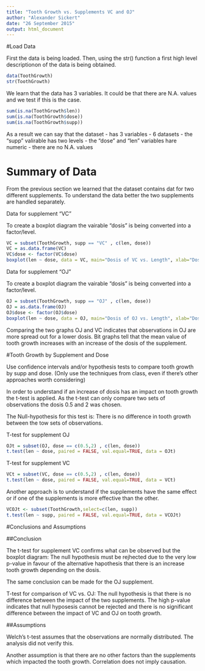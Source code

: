```yaml
---
title: "Tooth Growth vs. Supplements VC and OJ"
author: "Alexander Sickert"
date: "26 September 2015"
output: html_document
---
```


#Load Data

First the data is being loaded. Then, using the str() function a first high level descriptionon of the data is being obtained. 

```r
data(ToothGrowth)
str(ToothGrowth)
```

We learn that the data has 3 variables. It could be that there are N.A. values and we test if this is the case.  

```r
sum(is.na(ToothGrowth$len))
sum(is.na(ToothGrowth$dose))
sum(is.na(ToothGrowth$supp))
```

As a result we can say that the dataset
- has 3 variables
- 6 datasets
- the "supp" valirable has two levels
- the "dose" and "len" variables hare numeric
- there are no N.A. values

# Summary of Data

From the previous section we learned that the dataset contains dat for two different supplements. To understand the data better the two supplements are handled separately. 

Data for supplement "VC"

To create a boxplot diagram the vairable "dosis" is being converted into a factor/level. 

```r
VC = subset(ToothGrowth, supp == "VC" , c(len, dose))
VC = as.data.frame(VC)
VC$dose <- factor(VC$dose)
boxplot(len ~ dose, data = VC, main="Dosis of VC vs. Length", xlab="Dosis VC", ylab="Length", color="red")
```



Data for supplement "OJ"

To create a boxplot diagram the vairable "dosis" is being converted into a factor/level. 

```r
OJ = subset(ToothGrowth, supp == "OJ" , c(len, dose))
OJ = as.data.frame(OJ)
OJ$dose <- factor(OJ$dose)
boxplot(len ~ dose, data = OJ, main="Dosis of OJ vs. Length", xlab="Dosis OJ", ylab="Length", color="red")
```

Comparing the two graphs OJ and VC indicates that observations in OJ are more spread out for a lower dosis. Bit graphs tell that the mean value of tooth growth increases with an increase of the dosis of the supplement. 


#Tooth Growth by Supplement and Dose

Use confidence intervals and/or hypothesis tests to compare tooth growth by supp and dose. (Only use the techniques from class, even if there's other approaches worth considering)

In order to understand if an increase of dosis has an impact on tooth growth the t-test is applied. As the t-test can only compare two sets of observations the dosis 0.5 and 2 was chosen. 

The Null-hypothesis for this test is: There is no difference in tooth growth between the tow sets of observations. 

T-test for supplement OJ
```r
OJt = subset(OJ, dose == c(0.5,2) , c(len, dose))
t.test(len ~ dose, paired = FALSE, val.equal=TRUE, data = OJt)
```

T-test for supplement VC
```r
VCt = subset(VC, dose == c(0.5,2) , c(len, dose))
t.test(len ~ dose, paired = FALSE, val.equal=TRUE, data = VCt)
```

Another approach is to understand if the supplements have the same effect or if one of the supplements is more effective than the other. 

```r
VCOJt <- subset(ToothGrowth,select=c(len, supp)) 
t.test(len ~ supp, paired = FALSE, val.equal=TRUE, data = VCOJt)
```


#Conclusions and Assumptions

##Conclusion

The t-test for supplement VC confirms what can be observed but the boxplot diagram: The null hypothesis must be rejhected due to the very low p-value in favour of the alternative hapothesis that there is an increase tooth growth depending on the dosis. 

The same conclusion can be made for the OJ supplement. 

T-test for comparison of VC vs. OJ: The null hypothesis is that there is no difference between the impact of the two supplements. The high p-value indicates that null hyposesis cannot be rejected and there is no significant difference between the impact of VC and OJ on tooth growth. 

##Assumptions

Welch's t-test assumes that the observations are normally distributed. The analysis did not verify this. 

Another assumption is that there are no other factors than the supplements which impacted the tooth growth. Correlation does not imply causation. 



